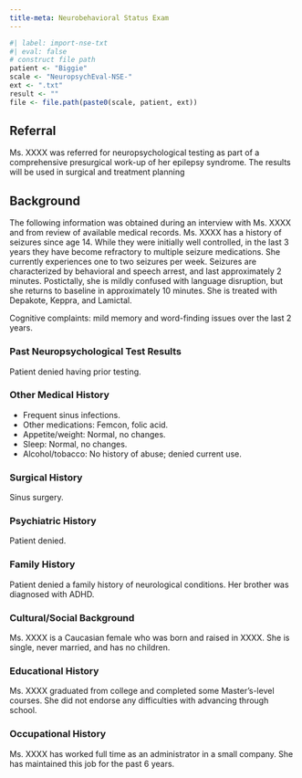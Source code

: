 ```yaml
---
title-meta: Neurobehavioral Status Exam
---
```


```r
#| label: import-nse-txt
#| eval: false
# construct file path
patient <- "Biggie"
scale <- "NeuropsychEval-NSE-"
ext <- ".txt"
result <- ""
file <- file.path(paste0(scale, patient, ext))
```

## Referral

Ms. XXXX was referred for neuropsychological testing as part of a comprehensive
presurgical work-up of her epilepsy syndrome. The results will be used in
surgical and treatment planning

## Background

The following information was obtained during an interview with Ms. XXXX and
from review of available medical records. Ms. XXXX has a history of seizures
since age 14. While they were initially well controlled, in the last 3 years
they have become refractory to multiple seizure medications. She currently
experiences one to two seizures per week. Seizures are characterized by
behavioral and speech arrest, and last approximately 2 minutes. Postictally, she
is mildly confused with language disruption, but she returns to baseline in
approximately 10 minutes. She is treated with Depakote, Keppra, and Lamictal.

Cognitive complaints: mild memory and word-finding issues over the last 2 years.

### Past Neuropsychological Test Results

Patient denied having prior testing.

### Other Medical History

-   Frequent sinus infections.
-   Other medications: Femcon, folic acid.
-   Appetite/weight: Normal, no changes.
-   Sleep: Normal, no changes.
-   Alcohol/tobacco: No history of abuse; denied current use.

### Surgical History

Sinus surgery.

### Psychiatric History

Patient denied.

### Family History

Patient denied a family history of neurological conditions. Her brother was
diagnosed with ADHD.

### Cultural/Social Background

Ms. XXXX is a Caucasian female who was born and raised in XXXX. She is single,
never married, and has no children.

### Educational History

Ms. XXXX graduated from college and completed some Master's-level courses. She
did not endorse any difficulties with advancing through school.

### Occupational History

Ms. XXXX has worked full time as an administrator in a small company. She has
maintained this job for the past 6 years.
